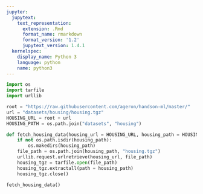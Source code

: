 ```yaml
---
jupyter:
  jupytext:
    text_representation:
      extension: .Rmd
      format_name: rmarkdown
      format_version: '1.2'
      jupytext_version: 1.4.1
  kernelspec:
    display_name: Python 3
    language: python
    name: python3
---
```


```python
import os
import tarfile
import urllib
```

```python
root = "https://raw.githubusercontent.com/ageron/handson-ml/master/"
url = "datasets/housing/housing.tgz"
HOUSING_URL = root + url
HOUSING_PATH = os.path.join("datasets", "housing")
```

```python
def fetch_housing_data(housing_url = HOUSING_URL, housing_path = HOUSING_PATH):
    if not os.path.isdir(housing_path):
        os.makedirs(housing_path)
    file_path = os.path.join(housing_path, "housing.tgz")
    urllib.request.urlretrieve(housing_url, file_path)
    housing_tgz = tarfile.open(file_path)
    housing_tgz.extractall(path = housing_path)
    housing_tgz.close()
```

```python
fetch_housing_data()
```

```python

```
